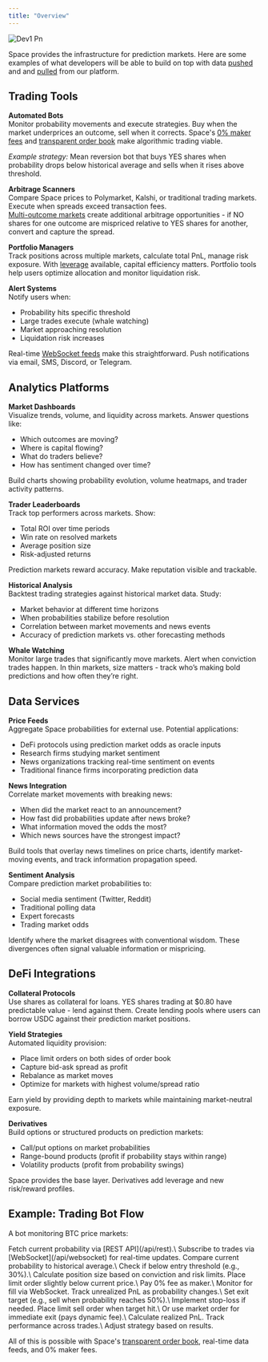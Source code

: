 ```yaml
---
title: "Overview"
---
```


![Dev1 Pn](/images/build.png)

Space provides the infrastructure for prediction markets. Here are some examples of what developers will be able to build on top with data [pushed](/api/websocket) and and [pulled](/api/rest) from our platform.

## Trading Tools

**Automated Bots**\
Monitor probability movements and execute strategies. Buy when the market underprices an outcome, sell when it corrects. Space's [0% maker fees](/concepts/makers-takers) and [transparent order book](/architecture/clob) make algorithmic trading viable.

_Example strategy:_ Mean reversion bot that buys YES shares when probability drops below historical average and sells when it rises above threshold.

**Arbitrage Scanners**\
Compare Space prices to Polymarket, Kalshi, or traditional trading markets. Execute when spreads exceed transaction fees.\
[Multi-outcome markets](/architecture/multi-outcome) create additional arbitrage opportunities - if NO shares for one outcome are mispriced relative to YES shares for another, convert and capture the spread.

**Portfolio Managers**\
Track positions across multiple markets, calculate total PnL, manage risk exposure. With [leverage](/architecture/leverage) available, capital efficiency matters. Portfolio tools help users optimize allocation and monitor liquidation risk.

**Alert Systems**\
Notify users when:

- Probability hits specific threshold
- Large trades execute (whale watching)
- Market approaching resolution
- Liquidation risk increases

Real-time [WebSocket feeds](/api/websocket) make this straightforward. Push notifications via email, SMS, Discord, or Telegram.

## Analytics Platforms

**Market Dashboards**\
Visualize trends, volume, and liquidity across markets. Answer questions like:

- Which outcomes are moving?
- Where is capital flowing?
- What do traders believe?
- How has sentiment changed over time?

Build charts showing probability evolution, volume heatmaps, and trader activity patterns.

**Trader Leaderboards**\
Track top performers across markets. Show:

- Total ROI over time periods
- Win rate on resolved markets
- Average position size
- Risk-adjusted returns

Prediction markets reward accuracy. Make reputation visible and trackable.

**Historical Analysis**\
Backtest trading strategies against historical market data. Study:

- Market behavior at different time horizons
- When probabilities stabilize before resolution
- Correlation between market movements and news events
- Accuracy of prediction markets vs. other forecasting methods

**Whale Watching**\
Monitor large trades that significantly move markets. Alert when conviction trades happen. In thin markets, size matters - track who’s making bold predictions and how often they’re right.

## Data Services

**Price Feeds**\
Aggregate Space probabilities for external use. Potential applications:

- DeFi protocols using prediction market odds as oracle inputs
- Research firms studying market sentiment
- News organizations tracking real-time sentiment on events
- Traditional finance firms incorporating prediction data

**News Integration**\
Correlate market movements with breaking news:

- When did the market react to an announcement?
- How fast did probabilities update after news broke?
- What information moved the odds the most?
- Which news sources have the strongest impact?

Build tools that overlay news timelines on price charts, identify market-moving events, and track information propagation speed.

**Sentiment Analysis**\
Compare prediction market probabilities to:

- Social media sentiment (Twitter, Reddit)
- Traditional polling data
- Expert forecasts
- Trading market odds

Identify where the market disagrees with conventional wisdom. These divergences often signal valuable information or mispricing.

## DeFi Integrations

**Collateral Protocols**\
Use shares as collateral for loans. YES shares trading at \$0.80 have predictable value - lend against them. Create lending pools where users can borrow USDC against their prediction market positions.

**Yield Strategies**\
Automated liquidity provision:

- Place limit orders on both sides of order book
- Capture bid-ask spread as profit
- Rebalance as market moves
- Optimize for markets with highest volume/spread ratio

Earn yield by providing depth to markets while maintaining market-neutral exposure.

**Derivatives**\
Build options or structured products on prediction markets:

- Call/put options on market probabilities
- Range-bound products (profit if probability stays within range)
- Volatility products (profit from probability swings)

Space provides the base layer. Derivatives add leverage and new risk/reward profiles.

## Example: Trading Bot Flow

A bot monitoring BTC price markets:

<Steps>
  <Step title="Monitor Market">
    Fetch current probability via [REST API](/api/rest).\
    Subscribe to trades via [WebSocket](/api/websocket) for real-time updates.
  </Step>
  <Step title="Evaluate Opportunity">
    Compare current probability to historical average.\
    Check if below entry threshold (e.g., 30%).\
    Calculate position size based on conviction and risk limits.
  </Step>
  <Step title="Execute Trade">
    Place limit order slightly below current price.\
    Pay 0% fee as maker.\
    Monitor for fill via WebSocket.
  </Step>
  <Step title="Manage Position">
    Track unrealized PnL as probability changes.\
    Set exit target (e.g., sell when probability reaches 50%).\
    Implement stop-loss if needed.
  </Step>
  <Step title="Exit">
    Place limit sell order when target hit.\
    Or use market order for immediate exit (pays dynamic fee).\
    Calculate realized PnL.
  </Step>
  <Step title="Repeat">
    Track performance across trades.\
    Adjust strategy based on results.
  </Step>
</Steps>

All of this is possible with Space's [transparent order book](/architecture/clob), real-time data feeds, and 0% maker fees.